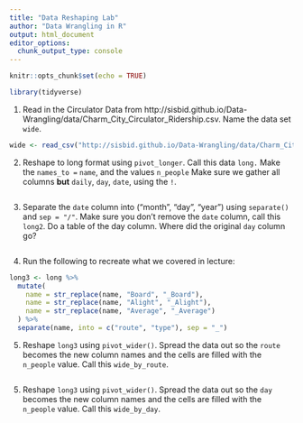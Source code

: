 ```yaml
---
title: "Data Reshaping Lab"
author: "Data Wrangling in R"
output: html_document
editor_options: 
  chunk_output_type: console
---
```


```r
knitr::opts_chunk$set(echo = TRUE)
```

```r
library(tidyverse)
```

1.  Read in the Circulator Data from http://sisbid.github.io/Data-Wrangling/data/Charm_City_Circulator_Ridership.csv.  Name the data set `wide`.

```r
wide <- read_csv("http://sisbid.github.io/Data-Wrangling/data/Charm_City_Circulator_Ridership.csv")
```

2. Reshape to long format using `pivot_longer`. Call this data `long.`  Make the `names_to = `
`name`, and the values `n_people`  Make sure we gather all columns **but**
`daily`, `day`, `date`, using the `!`.

```r

```

3.  Separate the `date` column into ("month", "day", "year") using `separate()` and `sep = "/"`.
Make sure you don't remove the `date` column, call this `long2`.  Do a table of the day column.  Where did the original `day` column go?

```r

```

4. Run the following to recreate what we covered in lecture:

```r
long3 <- long %>%
  mutate(
    name = str_replace(name, "Board", "_Board"),
    name = str_replace(name, "Alight", "_Alight"),
    name = str_replace(name, "Average", "_Average")
  ) %>%
  separate(name, into = c("route", "type"), sep = "_")

```

5. Reshape `long3` using `pivot_wider()`.  Spread the data out so the `route` becomes the new column names and the cells are filled with the `n_people` value.  Call this `wide_by_route`.

```r

```

5. Reshape `long3` using `pivot_wider()`.  Spread the data out so the `day` becomes the new column names and the cells are filled with the `n_people` value.  Call this `wide_by_day`.

```r

```
